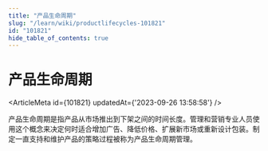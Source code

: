 ```yaml
---
title: "产品生命周期"
slug: "/learn/wiki/productlifecycles-101821"
id: "101821"
hide_table_of_contents: true
---
```



# 产品生命周期

<ArticleMeta id={101821} updatedAt={'2023-09-26 13:58:58'} />
<div className='border-solid border-b border-t-0 my-4 border-[var(--ifm-color-gray-300)]' />

产品生命周期是指产品从市场推出到下架之间的时间长度。管理和营销专业人员使用这个概念来决定何时适合增加广告、降低价格、扩展新市场或重新设计包装。制定一直支持和维护产品的策略过程被称为产品生命周期管理。

